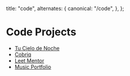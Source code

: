 
  title: "code",
  alternates: {
    canonical: "/code",
  },
};

# Code Projects

<AnimatedName />

- [Tu Cielo de Noche](/c/tu-cielo-de-noche)
- [Cobriq](/c/cobriq)
- [Leet Mentor](/c/leet-mentor)
- [Music Portfolio](/c/music-portfolio)
